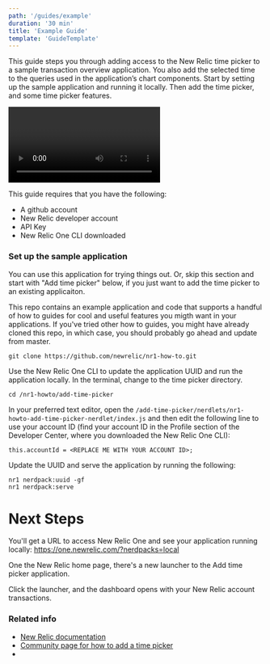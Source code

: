 ```yaml
---
path: '/guides/example'
duration: '30 min'
title: 'Example Guide'
template: 'GuideTemplate'
---
```


<Intro>

This guide steps you through adding access to the New Relic time picker to a sample transaction overview application. You also add the selected time to the queries used in the application’s chart components. Start by setting up the sample application and running it locally. Then add the time picker, and some time picker features.

<Video youtubeId="inyshp3m7r" />
</Intro>

This guide requires that you have the following:

- A github account
- New Relic developer account
- API Key
- New Relic One CLI downloaded

### Set up the sample application

You can use this application for trying things out. Or, skip this section and start with "Add time picker" below, if you just want to add the time picker to an existing applicaiton. 

<Step stepNumber="1 of 4" stepTitle="Clone the example application">

This repo contains an example application and code that supports a handful of how to guides for cool and useful features you migth want in your applications. If you've tried other how to guides, you might have already cloned this repo, in which case, you should probably go ahead and update from master.

```
git clone https://github.com/newrelic/nr1-how-to.git
```

</Step>

<Step stepNumber="2 of 4" stepTitle="Set up and run the application locally">

Use the New Relic One CLI to update the application UUID and run the application locally. In the terminal,  change to the time picker directory.

```
cd /nr1-howto/add-time-picker
```
</Step>

<Step stepNumber="3 of 4" stepTitle="Make sure you're getting data from the right New Relic account">

In your preferred text editor, open the `/add-time-picker/nerdlets/nr1-howto-add-time-picker-nerdlet/index.js` and then edit the following line to use your account ID (find your account ID in the Profile section of the Developer Center, where you downloaded the New Relic One CLI):

```
this.accountId = <REPLACE ME WITH YOUR ACCOUNT ID>;
```

</Step>

<Step stepNumber="4 of 4">

Update the UUID and serve the application by running the following:

```
nr1 nerdpack:uuid -gf
nr1 nerdpack:serve
```

</Step>

# Next Steps

You'll get a URL to access New Relic One and see your application running locally: https://one.newrelic.com/?nerdpacks=local

One the New Relic home page, there's a new launcher to the Add time picker application.

Click the launcher, and the dashboard opens with your New Relic account transactions. 


### Related info

- [New Relic documentation](https://docs.newrelic.com)
- [Community page for how to add a time picker](https://discuss.newrelic.com/t/how-to-add-the-time-picker-to-nrql-queries/94268)
- 